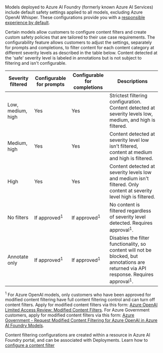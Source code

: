 ﻿---
---

Models deployed to Azure AI Foundry (formerly known Azure AI Services) include default safety settings applied to all models, excluding Azure OpenAI Whisper. These configurations provide you with a [responsible experience by default](../../openai/concepts/default-safety-policies).

Certain models allow customers to configure content filters and create custom safety policies that are tailored to their use case requirements. The configurability feature allows customers to adjust the settings, separately for prompts and completions, to filter content for each content category at different severity levels as described in the table below. Content detected at the 'safe' severity level is labeled in annotations but is not subject to filtering and isn't configurable.

| Severity filtered | Configurable for prompts | Configurable for completions | Descriptions |
|-------------------|--------------------------|------------------------------|--------------|
| Low, medium, high | Yes | Yes | Strictest filtering configuration. Content detected at severity levels low, medium, and high is filtered.|
| Medium, high      | Yes | Yes | Content detected at severity level low isn't filtered, content at medium and high is filtered.|
| High              | Yes| Yes | Content detected at severity levels low and medium isn't filtered. Only content at severity level high is filtered. |
| No filters | If approved<sup>1</sup>| If approved<sup>1</sup>| No content is filtered regardless of severity level detected. Requires approval<sup>1</sup>.|
|Annotate only | If approved<sup>1</sup>| If approved<sup>1</sup>| Disables the filter functionality, so content will not be blocked, but annotations are returned via API response. Requires approval<sup>1</sup>.|

<sup>1</sup> For Azure OpenAI models, only customers who have been approved for modified content filtering have full content filtering control and can turn off content filters. Apply for modified content filters via this form: [Azure OpenAI Limited Access Review: Modified Content Filters](https://ncv.microsoft.com/uEfCgnITdR). For Azure Government customers, apply for modified content filters via this form: [Azure Government - Request Modified Content Filtering for Azure OpenAI in Azure AI Foundry Models](https://aka.ms/AOAIGovModifyContentFilter).

Content filtering configurations are created within a resource in Azure AI Foundry portal, and can be associated with Deployments. Learn how to [configure a content filter](../../model-inference/how-to/configure-content-filters)